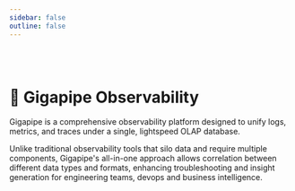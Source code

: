 ```yaml
---
sidebar: false
outline: false
---
```



<Docs />

<br /> 

<br />

# 🔮 Gigapipe Observability

Gigapipe is a comprehensive observability platform designed to unify logs, metrics, and traces under a single, lightspeed OLAP database. 

Unlike traditional observability tools that silo data and require multiple components, Gigapipe's all-in-one approach allows correlation between different data types and formats, enhancing troubleshooting and insight generation for engineering teams, devops and business intelligence.

